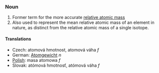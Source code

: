 ===Noun===
# Former term for the more accurate [[relative atomic mass]]
# Also used to represent the mean relative atomic mass of an element in nature, as distinct from the relative atomic mass of a single isotope.

====Translations====

*Czech:  atomová hmotnost,  atomová váha  ''f''
*German: [[Atomgewicht]] ''n''
*[[Polish]]: masa atomowa ''f''
*Slovak:  atómová hmotnosť,  atómová váha  ''f''